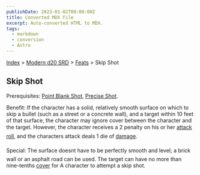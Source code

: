 ```yaml
---
publishDate: 2023-01-02T00:00:00Z
title: Converted MDX File
excerpt: Auto-converted HTML to MDX.
tags:
  - markdown
  - conversion
  - Astro
---
```


[Index](-index) > [Modern d20 SRD](modern-d20-srd-index) > [Feats](modern-d20-srd-feats-index) > Skip Shot

## Skip Shot

Prerequisites: [Point
Blank Shot](modern-d20-srd-feats-point-blank-shot), [Precise Shot](modern-d20-srd-feats-precise-shot).

Benefit: If the character has a solid, relatively smooth surface on which to skip a bullet (such as a street or a concrete wall), and a target within 10 feet of that surface, the character may ignore cover between the character and the target. However, the character receives a 2 penalty on his or her [attack
roll](modern-d20-srd-combat-attack-roll), and the characters attack deals 1 die of [damage](modern-d20-srd-combat-damage).

Special: The surface doesnt have to be perfectly smooth and level; a brick wall or an asphalt road can be used. The target can have no more than nine-tenths [cover](modern-d20-srd-combat-cover) for A character to attempt a skip shot.

